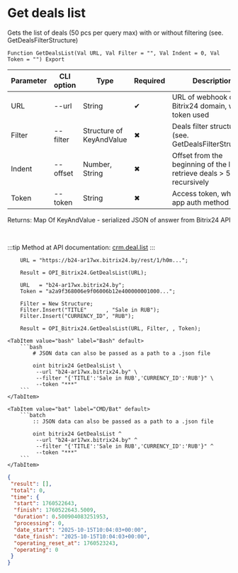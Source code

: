 ﻿---
sidebar_position: 4
description: Get deals list and other functions to work with Bitrix24 in the Open Integration Package, a free open-source integration library for 1C:Enterprise 8, OneScript and CLI
keywords: [1C, 1С, 1С:Enterprise, 1С:Enterprise 8.3, API, Integration, Services, Exchange, OneScript, CLI, Bitrix24]
---


# Get deals list
 Gets the list of deals (50 pcs per query max) with or without filtering (see. GetDealsFilterStructure)



`Function GetDealsList(Val URL, Val Filter = "", Val Indent = 0, Val Token = "") Export`

  | Parameter | CLI option | Type | Required | Description |
  |-|-|-|-|-|
  | URL | --url | String | &#x2714; | URL of webhook or a Bitrix24 domain, when token used |
  | Filter | --filter | Structure of KeyAndValue | &#x2716; | Deals filter structure (see. GetDealsFilterStructure) |
  | Indent | --offset | Number, String | &#x2716; | Offset from the beginning of the list to retrieve deals > 50 pcs recursively |
  | Token | --token | String | &#x2716; | Access token, when app auth method used |

  
  Returns:  Map Of KeyAndValue - serialized JSON of answer from Bitrix24 API

<br/>

:::tip
Method at API documentation: [crm.deal.list](https://dev.1c-bitrix.ru/rest_help/crm/cdeals/crm_deal_list.php)
:::
<br/>


```bsl title="1C:Enterprise/OneScript code example"
    URL = "https://b24-ar17wx.bitrix24.by/rest/1/h0m...";

    Result = OPI_Bitrix24.GetDealsList(URL);

    URL   = "b24-ar17wx.bitrix24.by";
    Token = "a2a9f368006e9f06006b12e400000001000...";

    Filter = New Structure;
    Filter.Insert("TITLE"      , "Sale in RUB");
    Filter.Insert("CURRENCY_ID", "RUB");

    Result = OPI_Bitrix24.GetDealsList(URL, Filter, , Token);
```
 

 <Tabs>
  
    <TabItem value="bash" label="Bash" default>
        ```bash
            # JSON data can also be passed as a path to a .json file
            
            oint bitrix24 GetDealsList \
             --url "b24-ar17wx.bitrix24.by" \
             --filter "{'TITLE':'Sale in RUB','CURRENCY_ID':'RUB'}" \
             --token "***"
        ```
    </TabItem>
  
    <TabItem value="bat" label="CMD/Bat" default>
        ```batch
            :: JSON data can also be passed as a path to a .json file
            
            oint bitrix24 GetDealsList ^
             --url "b24-ar17wx.bitrix24.by" ^
             --filter "{'TITLE':'Sale in RUB','CURRENCY_ID':'RUB'}" ^
             --token "***"
        ```
    </TabItem>
</Tabs>


```json title="Result"
{
 "result": [],
 "total": 0,
 "time": {
  "start": 1760522643,
  "finish": 1760522643.5009,
  "duration": 0.500904083251953,
  "processing": 0,
  "date_start": "2025-10-15T10:04:03+00:00",
  "date_finish": "2025-10-15T10:04:03+00:00",
  "operating_reset_at": 1760523243,
  "operating": 0
 }
}
```
